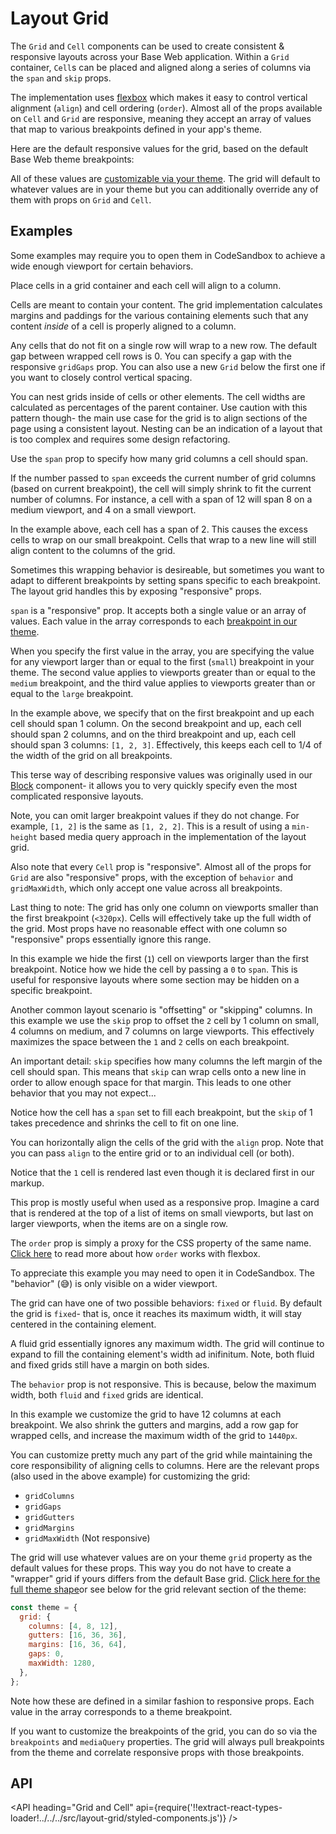 <!--
Copyright (c) 2018-2020 Uber Technologies, Inc.

This source code is licensed under the MIT license found in the
LICENSE file in the root directory of this source tree.
-->





# Layout Grid

The `Grid` and `Cell` components can be used to create consistent & responsive layouts across your Base Web application. Within a `Grid` container, `Cell`s can be placed and aligned along a series of columns via the `span` and `skip` props.

The implementation uses [flexbox](https://developer.mozilla.org/en-US/docs/Web/CSS/CSS_Flexible_Box_Layout/Using_CSS_flexible_boxes) which makes it easy to control vertical alignment (`align`) and cell ordering (`order`). Almost all of the props available on `Cell` and `Grid` are responsive, meaning they accept an array of values that map to various breakpoints defined in your app's theme.

Here are the default responsive values for the grid, based on the default Base Web theme breakpoints:

<Table
  columns={['Breakpoint', 'Range', 'Columns', 'Gutter', 'Margin']}
  data={[
    ['Default', '0 to 319px', '1', '-', '16px'],
    ['Small', '320px to 599px', '4', '16px', '16px'],
    ['Medium', '600px to 1135px', '8', '36px', '36px'],
    ['Large', '1136px and up', '12', '36px', '64px'],
  ]}
/>

All of these values are [customizable via your theme](https://baseweb.design/guides/theming). The grid will default to whatever values are in your theme but you can additionally override any of them with props on `Grid` and `Cell`.

## Examples

Some examples may require you to open them in CodeSandbox to achieve a wide enough viewport for certain behaviors.

<Example title="Basic" path="layout-grid/basic.js">
  <BasicExample />
</Example>

Place cells in a grid container and each cell will align to a column.

Cells are meant to contain your content. The grid implementation calculates margins and paddings for the various containing elements such that any content _inside_ of a cell is properly aligned to a column.

Any cells that do not fit on a single row will wrap to a new row. The default gap between wrapped cell rows is 0. You can specify a gap with the responsive `gridGaps` prop. You can also use a new `Grid` below the first one if you want to closely control vertical spacing.

You can nest grids inside of cells or other elements. The cell widths are calculated as percentages of the parent container. Use caution with this pattern though- the main use case for the grid is to align sections of the page using a consistent layout. Nesting can be an indication of a layout that is too complex and requires some design refactoring.

<Example title="Span" path="layout-grid/span.js">
  <SpanExample />
</Example>

Use the `span` prop to specify how many grid columns a cell should span.

If the number passed to `span` exceeds the current number of grid columns (based on current breakpoint), the cell will simply shrink to fit the current number of columns. For instance, a cell with a span of 12 will span 8 on a medium viewport, and 4 on a small viewport.

In the example above, each cell has a span of 2. This causes the excess cells to wrap on our small breakpoint. Cells that wrap to a new line will still align content to the columns of the grid.

Sometimes this wrapping behavior is desireable, but sometimes you want to adapt to different breakpoints by setting spans specific to each breakpoint. The layout grid handles this by exposing "responsive" props.

<Example title="Responsive" path="layout-grid/responsive.js">
  <ResponsiveExample />
</Example>

`span` is a "responsive" prop. It accepts both a single value or an array of values. Each value in the array corresponds to each [breakpoint in our theme](https://baseweb.design/guides/theming/#theme-properties).

When you specify the first value in the array, you are specifying the value for any viewport larger than or equal to the first (`small`) breakpoint in your theme. The second value applies to viewports greater than or equal to the `medium` breakpoint, and the third value applies to viewports greater than or equal to the `large` breakpoint.

In the example above, we specify that on the first breakpoint and up each cell should span 1 column. On the second breakpoint and up, each cell should span 2 columns, and on the third breakpoint and up, each cell should span 3 columns: `[1, 2, 3]`. Effectively, this keeps each cell to 1/4 of the width of the grid on all breakpoints.

This terse way of describing responsive values was originally used in our [Block](/components/block) component- it allows you to very quickly specify even the most complicated responsive layouts.

Note, you can omit larger breakpoint values if they do not change. For example, `[1, 2]` is the same as `[1, 2, 2]`. This is a result of using a `min-height` based media query approach in the implementation of the layout grid.

Also note that every `Cell` prop is "responsive". Almost all of the props for `Grid` are also "responsive" props, with the exception of `behavior` and `gridMaxWidth`, which only accept one value across all breakpoints.

Last thing to note: The grid has only one column on viewports smaller than the first breakpoint (`<320px`). Cells will effectively take up the full width of the grid. Most props have no reasonable effect with one column so "responsive" props essentially ignore this range.

<Example title="Hide" path="layout-grid/hide.js">
  <HideExample />
</Example>

In this example we hide the first (`1`) cell on viewports larger than the first breakpoint. Notice how we hide the cell by passing a `0` to `span`. This is useful for responsive layouts where some section may be hidden on a specific breakpoint.

<Example title="Skip" path="layout-grid/skip.js">
  <SkipExample />
</Example>

Another common layout scenario is "offsetting" or "skipping" columns. In this example we use the `skip` prop to offset the `2` cell by 1 column on small, 4 columns on medium, and 7 columns on large viewports. This effectively maximizes the space between the `1` and `2` cells on each breakpoint.

An important detail: `skip` specifies how many columns the left margin of the cell should span. This means that `skip` can wrap cells onto a new line in order to allow enough space for that margin. This leads to one other behavior that you may not expect...

<Example title="Shrink" path="layout-grid/skip-shrink.js">
  <SkipShrinkExample />
</Example>

Notice how the cell has a `span` set to fill each breakpoint, but the `skip` of 1 takes precedence and shrinks the cell to fit on one line.

<Example title="Align" path="layout-grid/align.js">
  <AlignExample />
</Example>

You can horizontally align the cells of the grid with the `align` prop. Note that you can pass `align` to the entire grid or to an individual cell (or both).

<Example title="Order" path="layout-grid/order.js">
  <OrderExample />
</Example>

Notice that the `1` cell is rendered last even though it is declared first in our markup.

This prop is mostly useful when used as a responsive prop. Imagine a card that is rendered at the top of a list of items on small viewports, but last on larger viewports, when the items are on a single row.

The `order` prop is simply a proxy for the CSS property of the same name. [Click here](https://developer.mozilla.org/en-US/docs/Web/CSS/CSS_Flexible_Box_Layout/Ordering_Flex_Items) to read more about how `order` works with flexbox.

<Example title="Behavior" path="layout-grid/behavior.js">
  <BehaviorExample />
</Example>

To appreciate this example you may need to open it in CodeSandbox. The "behavior" (😅) is only visible on a wider viewport.

The grid can have one of two possible behaviors: `fixed` or `fluid`. By default the grid is `fixed`- that is, once it reaches its maximum width, it will stay centered in the containing element.

A fluid grid essentially ignores any maximum width. The grid will continue to expand to fill the containing element's width ad inifinitum. Note, both fluid and fixed grids still have a margin on both sides.

The `behavior` prop is not responsive. This is because, below the maximum width, both `fluid` and `fixed` grids are identical.

<Example title="Custom" path="layout-grid/custom.js">
  <CustomExample />
</Example>

In this example we customize the grid to have 12 columns at each breakpoint. We also shrink the gutters and margins, add a row gap for wrapped cells, and increase the maximum width of the grid to `1440px`.

You can customize pretty much any part of the grid while maintaining the core responsibility of aligning cells to columns. Here are the relevant props (also used in the above example) for customizing the grid:

- `gridColumns`
- `gridGaps`
- `gridGutters`
- `gridMargins`
- `gridMaxWidth` (Not responsive)

The grid will use whatever values are on your theme `grid` property as the default values for these props. This way you do not have to create a "wrapper" grid if yours differs from the default Base grid. [Click here for the full theme shape](https://baseweb.design/guides/theming/#theme-properties)or see below for the grid relevant section of the theme:

```js
const theme = {
  grid: {
    columns: [4, 8, 12],
    gutters: [16, 36, 36],
    margins: [16, 36, 64],
    gaps: 0,
    maxWidth: 1280,
  },
};
```

Note how these are defined in a similar fashion to responsive props. Each value in the array corresponds to a theme breakpoint.

If you want to customize the breakpoints of the grid, you can do so via the `breakpoints` and `mediaQuery` properties. The grid will always pull breakpoints from the theme and correlate responsive props with those breakpoints.

## API

<API
  heading="Grid and Cell"
  api={require('!!extract-react-types-loader!../../../src/layout-grid/styled-components.js')}
/>

<Exports
  component={LayoutGridExports}
  title="Layout Grid exports"
  path="baseui/layout-grid"
/>
